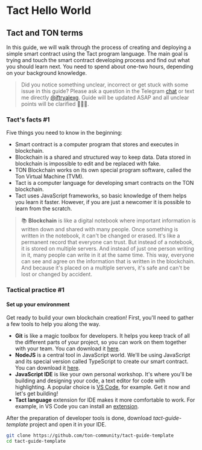 # Tact Hello World

## Tact and TON terms

In this guide, we will walk through the process of creating and deploying a simple smart contract using the Tact program language.
The main goal is trying and touch the smart contract developing process and find out what you should learn next.
You need to spend about one-two hours, depending on your background knowledge.

> Did you notice something unclear, incorrect or get stuck with some issue in this guide? Please ask a question in the Telegram [chat](https://t.me/tondev_eng) or text me directly [@iftryalexg](https://t.me/iftryalexg).
Guide will be updated ASAP and all unclear points will be clarified 🚒💦🔥.


### Tact's facts #1

Five things you need to know in the beginning:

* Smart contract is a computer program that stores and executes in blockchain.
* Blockchain is a shared and structured way to keep data. Data stored in blockchain is impossible to edit and be replaced with fake.
* TON Blockchain works on its own special program software, called the Ton Virtual Machine (TVM). 
* Tact is a computer language for developing smart contracts on the TON blockchain.
* Tact uses JavaScript frameworks, so basic knowledge of them helps you learn it faster. However, if you are just a newcomer it is possible to learn from the scratch.



> 📚 **Blockchain** is like a digital notebook where important information is written down and shared with many people. Once something is written in the notebook, it can't be changed or erased. It's like a permanent record that everyone can trust. But instead of a notebook, it is stored on multiple servers. And instead of just one person writing in it, many people can write in it at the same time. This way, everyone can see and agree on the information that is written in the blockchain. And because it's placed on a multiple servers, it's safe and can't be lost or changed by accident.


### Tactical practice #1
#### Set up your environment

Get ready to build your own blockchain creation! First, you'll need to gather a few tools to help you along the way.

- **Git** is like a magic toolbox for developers. It helps you keep track of all the different parts of your project, so you can work on them together with your team. You can download it [here](https://git-scm.com/downloads).
- **NodeJS** is a central tool in JavaScript world. We'll be using JavaScript and its special version called TypeScript to create our smart contract. You can download it  [here](https://nodejs.org/en/download/).
- **JavaScript IDE** is like your own personal workshop. It's where you'll be building and designing your code, a text editor for code with highlighting. A popular choice is [VS Code](https://code.visualstudio.com/download), for example. Get it now and let's get building!
- **Tact language** extension for IDE makes it more comfortable to work. For example, in VS Code you can install an [extension](https://marketplace.visualstudio.com/items?itemName=ton-community.tact-vscode).

After the preparation of developer tools is done, download *tact-guide-template* project and open it in your IDE.

```bash
git clone https://github.com/ton-community/tact-guide-template
cd tact-guide-template
```
